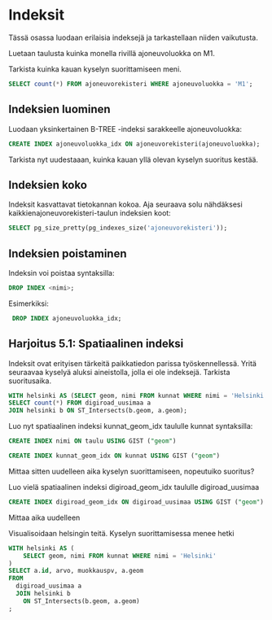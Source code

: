 # Indeksit
Tässä osassa luodaan erilaisia indeksejä ja tarkastellaan niiden vaikutusta.

Luetaan taulusta kuinka monella rivillä ajoneuvoluokka on M1.

Tarkista kuinka kauan kyselyn suorittamiseen meni.

```sql
SELECT count(*) FROM ajoneuvorekisteri WHERE ajoneuvoluokka = 'M1';
```

## Indeksien luominen
Luodaan yksinkertainen B-TREE -indeksi sarakkeelle ajoneuvoluokka:

```sql
CREATE INDEX ajoneuvoluokka_idx ON ajoneuvorekisteri(ajoneuvoluokka);
```
Tarkista nyt uudestaaan, kuinka kauan yllä olevan kyselyn suoritus kestää.

## Indeksien koko
Indeksit kasvattavat tietokannan kokoa. Aja seuraava solu nähdäksesi kaikkienajoneuvorekisteri-taulun indeksien koot:

```sql
SELECT pg_size_pretty(pg_indexes_size('ajoneuvorekisteri'));
```

## Indeksien poistaminen
Indeksin voi poistaa syntaksilla:
```sql
DROP INDEX <nimi>;
```

Esimerkiksi:
```sql
 DROP INDEX ajoneuvoluokka_idx;
```

## Harjoitus 5.1: Spatiaalinen indeksi
Indeksit ovat erityisen tärkeitä paikkatiedon parissa työskennellessä.
Yritä seuraavaa kyselyä aluksi aineistolla, jolla ei ole indeksejä.
Tarkista suoritusaika.

```sql
WITH helsinki AS (SELECT geom, nimi FROM kunnat WHERE nimi = 'Helsinki') 
SELECT count(*) FROM digiroad_uusimaa a 
JOIN helsinki b ON ST_Intersects(b.geom, a.geom);
```

Luo nyt spatiaalinen indeksi kunnat_geom_idx taululle kunnat syntaksilla:
```sql
CREATE INDEX nimi ON taulu USING GIST ("geom")
```
 
```sql
CREATE INDEX kunnat_geom_idx ON kunnat USING GIST ("geom")
```

Mittaa sitten uudelleen aika kyselyn suorittamiseen, nopeutuiko suoritus?

Luo vielä spatiaalinen indeksi digiroad_geom_idx taululle digiroad_uusimaa

```sql
CREATE INDEX digiroad_geom_idx ON digiroad_uusimaa USING GIST ("geom")
```
Mittaa aika uudelleen

Visualisoidaan helsingin teitä. Kyselyn suorittamisessa menee hetki

```sql
WITH helsinki AS (
    SELECT geom, nimi FROM kunnat WHERE nimi = 'Helsinki'
)
SELECT a.id, arvo, muokkauspv, a.geom
FROM
  digiroad_uusimaa a
  JOIN helsinki b
    ON ST_Intersects(b.geom, a.geom)
;
```
